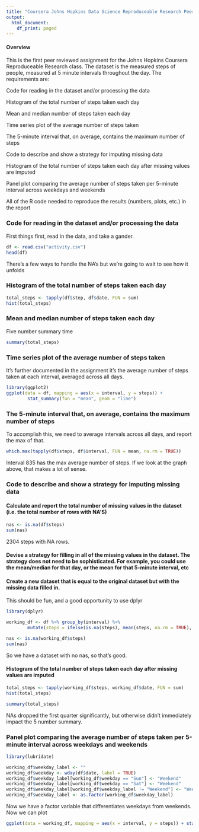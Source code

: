 ```yaml
---
title: "Coursera Johns Hopkins Data Science Reproduceable Research Peer Assignment"
output:
  html_document:
    df_print: paged
---
```


#### Overview

This is the first peer reviewed assignment for the Johns Hopkins Coursera Reproduceable Research class. The dataset is the measured steps of people, measured at 5 minute intervals throughout the day. The requirements are:

Code for reading in the dataset and/or processing the data

Histogram of the total number of steps taken each day

Mean and median number of steps taken each day

Time series plot of the average number of steps taken

The 5-minute interval that, on average, contains the maximum number of steps

Code to describe and show a strategy for imputing missing data

Histogram of the total number of steps taken each day after missing values are imputed

Panel plot comparing the average number of steps taken per 5-minute interval across weekdays and weekends

All of the R code needed to reproduce the results (numbers, plots, etc.) in the report

### Code for reading in the dataset and/or processing the data

First things first, read in the data, and take a gander. 
```r
df <- read.csv("activity.csv")
head(df)
```
There's a few ways to handle the NA's but we're going to wait to see how it unfolds

### Histogram of the total number of steps taken each day

```r
total_steps <- tapply(df$step, df$date, FUN = sum)
hist(total_steps)
```

### Mean and median number of steps taken each day

Five number summary time
```r
summary(total_steps)
```

### Time series plot of the average number of steps taken

It's further documented in the assignment it's the average number of steps taken at each interval, averaged across all days. 

```r
library(ggplot2)
ggplot(data = df, mapping = aes(x = interval, y = steps)) + 
        stat_summary(fun = "mean", geom = "line")
```

### The 5-minute interval that, on average, contains the maximum number of steps

To accomplish this, we need to average intervals across all days, and report the max of that. 
```r
which.max(tapply(df$steps, df$interval, FUN = mean, na.rm = TRUE))
```
Interval 835 has the max average number of steps. If we look at the graph above, that makes a lot of sense. 


### Code to describe and show a strategy for imputing missing data
#### Calculate and report the total number of missing values in the dataset (i.e. the total number of rows with NA'S)

```r
nas <- is.na(df$steps)
sum(nas)
```

2304 steps with NA rows. 

#### Devise a strategy for filling in all of the missing values in the dataset. The strategy does not need to be sophisticated. For example, you could use the mean/median for that day, or the mean for that 5-minute interval, etc
#### Create a new dataset that is equal to the original dataset but with the missing data filled in.

This should be fun, and a good opportunity to use dplyr
```r
library(dplyr)

working_df <- df %>% group_by(interval) %>%
        mutate(steps = ifelse(is.na(steps), mean(steps, na.rm = TRUE), steps))

nas <- is.na(working_df$steps)
sum(nas)

```

So we have a dataset with no nas, so that's good. 


#### Histogram of the total number of steps taken each day after missing values are imputed
```r
total_steps <- tapply(working_df$steps, working_df$date, FUN = sum)
hist(total_steps)

summary(total_steps)
```

NAs dropped the first quarter significantly, but otherwise didn't immediately impact the 5 number summary. 

### Panel plot comparing the average number of steps taken per 5-minute interval across weekdays and weekends

```r
library(lubridate)

working_df$weekday_label <- ""
working_df$weekday <- wday(df$date, label = TRUE)
working_df$weekday_label[working_df$weekday == "Sun"] <- "Weekend"
working_df$weekday_label[working_df$weekday == "Sat"] <- "Weekend"
working_df$weekday_label[working_df$weekday_label != "Weekend"] <- "Weekday"
working_df$weekday_label <- as.factor(working_df$weekday_label)
```

Now we have a factor variable that differentiates weekdays from weekends. Now we can plot

```r
ggplot(data = working_df, mapping = aes(x = interval, y = steps)) + stat_summary(geom = "line", fun = "mean") + facet_grid(col = vars(working_df$weekday_label))
```


